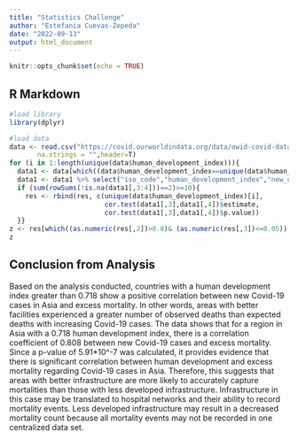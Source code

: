 ```yaml
---
title: "Statistics Challenge"
author: "Estefania Cuevas-Zepeda"
date: "2022-09-13"
output: html_document
---
```


```r
knitr::opts_chunk$set(echo = TRUE)
```

## R Markdown


```r
#load library
library(dplyr)

#load data
data <- read.csv("https://covid.ourworldindata.org/data/owid-covid-data.csv",
       na.strings = "",header=T)
for (i in 1:length(unique(data$human_development_index))){
  data1 <- data[which((data$human_development_index==unique(data$human_development_index)[i])&(data$continent=="Asia")),]
  data1 <- data1 %>% select("iso_code","human_development_index","new_cases", "excess_mortality")
  if (sum(rowSums(!is.na(data1[,3:4]))==2)>=10){
    res <- rbind(res, c(unique(data$human_development_index)[i],
                        cor.test(data1[,3],data1[,4])$estimate,
                        cor.test(data1[,3],data1[,4])$p.value))
  }}
z <- res[which((as.numeric(res[,2])>0.8)& (as.numeric(res[,3])<=0.05)),]
z
```

## Conclusion from Analysis

Based on the analysis conducted, countries with a human development index greater than 0.718 show a positive correlation between new Covid-19 cases in Asia and excess mortality. In other words, areas with better facilities experienced a greater number of observed deaths than expected deaths with increasing Covid-19 cases. The data shows that for a region in Asia with a 0.718 human development index, there is a correlation coefficient of 0.808 between new Covid-19 cases and excess mortality. Since a p-value of 5.91*10^-7 was calculated, it provides evidence that there is significant correlation between human development and excess mortality regarding Covid-19 cases in Asia. Therefore, this suggests that areas with better infrastructure are more likely to accurately capture mortalities than those with less developed infrastructure. Infrastructure in this case may be translated to hospital networks and their ability to record mortality events. Less developed infrastructure may result in a decreased mortality count because all mortality events may not be  recorded in one centralized data set. 
